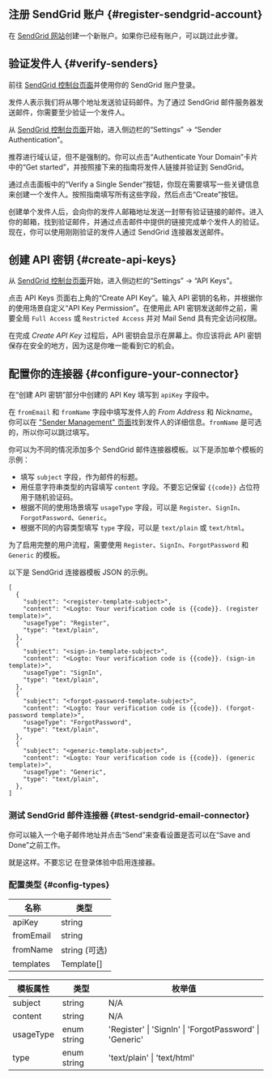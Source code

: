 ## 注册 SendGrid 账户 \{#register-sendgrid-account}

在 [SendGrid 网站](https://app.sendgrid.com/)创建一个新账户。如果你已经有账户，可以跳过此步骤。

## 验证发件人 \{#verify-senders}

前往 [SendGrid 控制台页面](https://app.sendgrid.com/)并使用你的 SendGrid 账户登录。

发件人表示我们将从哪个地址发送验证码邮件。为了通过 SendGrid 邮件服务器发送邮件，你需要至少验证一个发件人。

从 [SendGrid 控制台页面](https://app.sendgrid.com/)开始，进入侧边栏的“Settings” -> “Sender Authentication”。

推荐进行域认证，但不是强制的。你可以点击“Authenticate Your Domain”卡片中的“Get started”，并按照接下来的指南将发件人链接并验证到 SendGrid。

通过点击面板中的“Verify a Single Sender”按钮，你现在需要填写一些关键信息来创建一个发件人。按照指南填写所有这些字段，然后点击“Create”按钮。

创建单个发件人后，会向你的发件人邮箱地址发送一封带有验证链接的邮件。进入你的邮箱，找到验证邮件，并通过点击邮件中提供的链接完成单个发件人的验证。现在，你可以使用刚刚验证的发件人通过 SendGrid 连接器发送邮件。

## 创建 API 密钥 \{#create-api-keys}

从 [SendGrid 控制台页面](https://app.sendgrid.com/)开始，进入侧边栏的“Settings” -> “API Keys”。

点击 API Keys 页面右上角的“Create API Key”。输入 API 密钥的名称，并根据你的使用场景自定义“API Key Permission”。在使用此 API 密钥发送邮件之前，需要全局 `Full Access` 或 `Restricted Access` 并对 Mail Send 具有完全访问权限。

在完成 _Create API Key_ 过程后，API 密钥会显示在屏幕上。你应该将此 API 密钥保存在安全的地方，因为这是你唯一能看到它的机会。

## 配置你的连接器 \{#configure-your-connector}

在“创建 API 密钥”部分中创建的 API Key 填写到 `apiKey` 字段中。

在 `fromEmail` 和 `fromName` 字段中填写发件人的 _From Address_ 和 _Nickname_。你可以在 ["Sender Management" 页面](https://mc.sendgrid.com/senders)找到发件人的详细信息。`fromName` 是可选的，所以你可以跳过填写。

你可以为不同的情况添加多个 SendGrid 邮件连接器模板。以下是添加单个模板的示例：

- 填写 `subject` 字段，作为邮件的标题。
- 用任意字符串类型的内容填写 `content` 字段。不要忘记保留 `{{code}}` 占位符用于随机验证码。
- 根据不同的使用场景填写 `usageType` 字段，可以是 `Register`、`SignIn`、`ForgotPassword`、`Generic`。
- 根据不同的内容类型填写 `type` 字段，可以是 `text/plain` 或 `text/html`。

为了启用完整的用户流程，需要使用 `Register`、`SignIn`、`ForgotPassword` 和 `Generic` 的模板。

以下是 SendGrid 连接器模板 JSON 的示例。

```jsonc
[
  {
    "subject": "<register-template-subject>",
    "content": "<Logto: Your verification code is {{code}}. (register template)>",
    "usageType": "Register",
    "type": "text/plain",
  },
  {
    "subject": "<sign-in-template-subject>",
    "content": "<Logto: Your verification code is {{code}}. (sign-in template)>",
    "usageType": "SignIn",
    "type": "text/plain",
  },
  {
    "subject": "<forgot-password-template-subject>",
    "content": "<Logto: Your verification code is {{code}}. (forgot-password template)>",
    "usageType": "ForgotPassword",
    "type": "text/plain",
  },
  {
    "subject": "<generic-template-subject>",
    "content": "<Logto: Your verification code is {{code}}. (generic template)>",
    "usageType": "Generic",
    "type": "text/plain",
  },
]
```

### 测试 SendGrid 邮件连接器 \{#test-sendgrid-email-connector}

你可以输入一个电子邮件地址并点击“Send”来查看设置是否可以在“Save and Done”之前工作。

就是这样。不要忘记 <MainSiteUrl href="/connectors/email-connectors/#enable-email-sign-up-or-sign-in">在登录体验中启用连接器</MainSiteUrl>。

### 配置类型 \{#config-types}

| 名称      | 类型          |
| --------- | ------------- |
| apiKey    | string        |
| fromEmail | string        |
| fromName  | string (可选) |
| templates | Template[]    |

| 模板属性  | 类型        | 枚举值                                                  |
| --------- | ----------- | ------------------------------------------------------- |
| subject   | string      | N/A                                                     |
| content   | string      | N/A                                                     |
| usageType | enum string | 'Register' \| 'SignIn' \| 'ForgotPassword' \| 'Generic' |
| type      | enum string | 'text/plain' \| 'text/html'                             |
